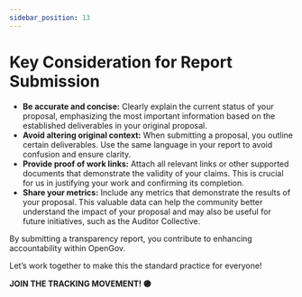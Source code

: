 ```yaml
---
sidebar_position: 13
---
```


# Key Consideration for Report Submission

- **Be accurate and concise:** Clearly explain the current status of your proposal, emphasizing the most important information based on the established deliverables in your original proposal.
- **Avoid altering original context:** When submitting a proposal, you outline certain deliverables. Use the same language in your report to avoid confusion and ensure clarity.
- **Provide proof of work links:** Attach all relevant links or other supported documents that demonstrate the validity of your claims. This is crucial for us in justifying your work and confirming its completion.
- **Share your metrics:** Include any metrics that demonstrate the results of your proposal. This valuable data can help the community better understand the impact of your proposal and may also be useful for future initiatives, such as the Auditor Collective.

By submitting a transparency report, you contribute to enhancing accountability within OpenGov. 

Let’s work together to make this the standard practice for everyone!

**JOIN THE TRACKING MOVEMENT! 🟣**
